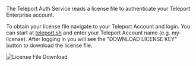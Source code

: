 The Teleport Auth Service reads a license file to authenticate your Teleport
Enterprise account.

To obtain your license file navigate to your Teleport Account and login.
You can start at [teleport.sh](https://teleport.sh) and enter your
Teleport Account name (e.g. my-license). After logging in
you will see the "DOWNLOAD LICENSE KEY" button to download the license file.

![License File Download](../../../img/enterprise/license.png)
